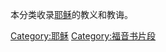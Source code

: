 {{Commonscat|Life and teachings of Jesus Christ}}

本分类收录[[耶稣|耶稣]]的教义和教诲。

[[Category:耶稣|Category:耶稣]]
[[Category:福音书片段|Category:福音书片段]]
